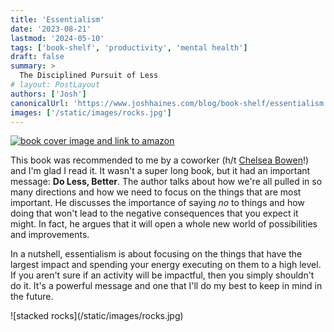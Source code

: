 ```yaml
---
title: 'Essentialism'
date: '2023-08-21'
lastmod: '2024-05-10'
tags: ['book-shelf', 'productivity', 'mental health']
draft: false
summary: >
  The Disciplined Pursuit of Less
# layout: PostLayout
authors: ['Josh']
canonicalUrl: 'https://www.joshhaines.com/blog/book-shelf/essentialism'
images: ['/static/images/rocks.jpg']
---
```


<div className="mx-auto w-1/3">
  <a href="https://www.amazon.com/Essentialism-Disciplined-Pursuit-Greg-McKeown/dp/0753555166">
    <img
      alt="book cover image and link to amazon"
      src="https://m.media-amazon.com/images/I/51mNB2F9XwL._SY445_SX342_.jpg"
    />
  </a>
</div>

This book was recommended to me by a coworker (h/t [Chelsea Bowen](https://www.linkedin.com/in/chelsea-bowen-53903b31/)!) and I'm glad I read it. It wasn't a super long book, but it had an important message: **Do Less, Better**. The author talks about how we're all pulled in so many directions and how we need to focus on the things that are most important. He discusses the importance of saying _no_ to things and how doing that won't lead to the negative consequences that you expect it might. In fact, he argues that it will open a whole new world of possibilities and improvements.

In a nutshell, essentialism is about focusing on the things that have the largest impact and spending your energy executing on them to a high level. If you aren't sure if an activity will be impactful, then you simply shouldn't do it. It's a powerful message and one that I'll do my best to keep in mind in the future.

<div className="-mx-2 flex flex-wrap justify-center overflow-hidden xl:-mx-2">
  <div className="my-1 w-full overflow-hidden px-2 xl:my-1 xl:w-1/2 xl:px-2">
    ![stacked rocks](/static/images/rocks.jpg)
  </div>
</div>
